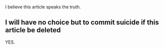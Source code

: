 <article id="2203763" title=Talk:Ap biology>
	<talkpage id="2203763" title="Talk:Ap biology">
I believe this article speaks the truth.

== I will have no choice but to commit suicide if this article be deleted ==

YES.
	</talkpage>
</article>